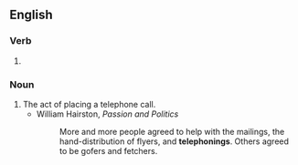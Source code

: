 ==English==

===Verb===
{{head|en|verb form}}

# {{present participle of|telephone|lang=en|nocat=1}}

===Noun===
{{en-noun}}

# The act of placing a telephone call.
#* William Hairston, ''Passion and Politics''
#*: More and more people agreed to help with the mailings, the hand-distribution of flyers, and '''telephonings'''. Others agreed to be gofers and fetchers.